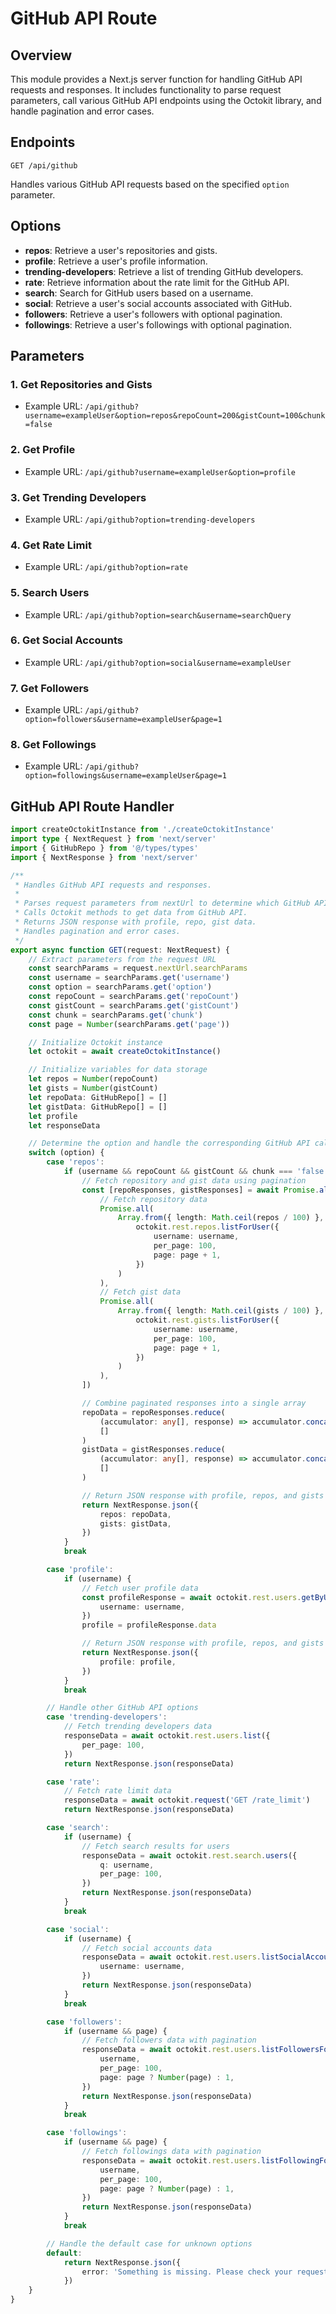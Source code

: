 # GitHub API Route

## Overview

This module provides a Next.js server function for handling GitHub API requests and responses. It includes functionality to parse request parameters, call various GitHub API endpoints using the Octokit library, and handle pagination and error cases.

## Endpoints

`GET /api/github`

Handles various GitHub API requests based on the specified `option` parameter.

## Options

- **repos**: Retrieve a user's repositories and gists.
- **profile**: Retrieve a user's profile information.
- **trending-developers**: Retrieve a list of trending GitHub developers.
- **rate**: Retrieve information about the rate limit for the GitHub API.
- **search**: Search for GitHub users based on a username.
- **social**: Retrieve a user's social accounts associated with GitHub.
- **followers**: Retrieve a user's followers with optional pagination.
- **followings**: Retrieve a user's followings with optional pagination.

## Parameters

### 1. Get Repositories and Gists

- Example URL: `/api/github?username=exampleUser&option=repos&repoCount=200&gistCount=100&chunk=false`

### 2. Get Profile

- Example URL: `/api/github?username=exampleUser&option=profile`

### 3. Get Trending Developers

- Example URL: `/api/github?option=trending-developers`

### 4. Get Rate Limit

- Example URL: `/api/github?option=rate`

### 5. Search Users

- Example URL: `/api/github?option=search&username=searchQuery`

### 6. Get Social Accounts

- Example URL: `/api/github?option=social&username=exampleUser`

### 7. Get Followers

- Example URL: `/api/github?option=followers&username=exampleUser&page=1`

### 8. Get Followings

- Example URL: `/api/github?option=followings&username=exampleUser&page=1`

## GitHub API Route Handler

```typescript
import createOctokitInstance from './createOctokitInstance'
import type { NextRequest } from 'next/server'
import { GitHubRepo } from '@/types/types'
import { NextResponse } from 'next/server'

/**
 * Handles GitHub API requests and responses.
 *
 * Parses request parameters from nextUrl to determine which GitHub API endpoint to call.
 * Calls Octokit methods to get data from GitHub API.
 * Returns JSON response with profile, repo, gist data.
 * Handles pagination and error cases.
 */
export async function GET(request: NextRequest) {
	// Extract parameters from the request URL
	const searchParams = request.nextUrl.searchParams
	const username = searchParams.get('username')
	const option = searchParams.get('option')
	const repoCount = searchParams.get('repoCount')
	const gistCount = searchParams.get('gistCount')
	const chunk = searchParams.get('chunk')
	const page = Number(searchParams.get('page'))

	// Initialize Octokit instance
	let octokit = await createOctokitInstance()

	// Initialize variables for data storage
	let repos = Number(repoCount)
	let gists = Number(gistCount)
	let repoData: GitHubRepo[] = []
	let gistData: GitHubRepo[] = []
	let profile
	let responseData

	// Determine the option and handle the corresponding GitHub API call
	switch (option) {
		case 'repos':
			if (username && repoCount && gistCount && chunk === 'false') {
				// Fetch repository and gist data using pagination
				const [repoResponses, gistResponses] = await Promise.all([
					// Fetch repository data
					Promise.all(
						Array.from({ length: Math.ceil(repos / 100) }, (_, page) =>
							octokit.rest.repos.listForUser({
								username: username,
								per_page: 100,
								page: page + 1,
							})
						)
					),
					// Fetch gist data
					Promise.all(
						Array.from({ length: Math.ceil(gists / 100) }, (_, page) =>
							octokit.rest.gists.listForUser({
								username: username,
								per_page: 100,
								page: page + 1,
							})
						)
					),
				])

				// Combine paginated responses into a single array
				repoData = repoResponses.reduce(
					(accumulator: any[], response) => accumulator.concat(response.data),
					[]
				)
				gistData = gistResponses.reduce(
					(accumulator: any[], response) => accumulator.concat(response.data),
					[]
				)

				// Return JSON response with profile, repos, and gists data
				return NextResponse.json({
					repos: repoData,
					gists: gistData,
				})
			}
			break

		case 'profile':
			if (username) {
				// Fetch user profile data
				const profileResponse = await octokit.rest.users.getByUsername({
					username: username,
				})
				profile = profileResponse.data

				// Return JSON response with profile, repos, and gists data
				return NextResponse.json({
					profile: profile,
				})
			}
			break

		// Handle other GitHub API options
		case 'trending-developers':
			// Fetch trending developers data
			responseData = await octokit.rest.users.list({
				per_page: 100,
			})
			return NextResponse.json(responseData)

		case 'rate':
			// Fetch rate limit data
			responseData = await octokit.request('GET /rate_limit')
			return NextResponse.json(responseData)

		case 'search':
			if (username) {
				// Fetch search results for users
				responseData = await octokit.rest.search.users({
					q: username,
					per_page: 100,
				})
				return NextResponse.json(responseData)
			}
			break

		case 'social':
			if (username) {
				// Fetch social accounts data
				responseData = await octokit.rest.users.listSocialAccountsForUser({
					username: username,
				})
				return NextResponse.json(responseData)
			}
			break

		case 'followers':
			if (username && page) {
				// Fetch followers data with pagination
				responseData = await octokit.rest.users.listFollowersForUser({
					username,
					per_page: 100,
					page: page ? Number(page) : 1,
				})
				return NextResponse.json(responseData)
			}
			break

		case 'followings':
			if (username && page) {
				// Fetch followings data with pagination
				responseData = await octokit.rest.users.listFollowingForUser({
					username,
					per_page: 100,
					page: page ? Number(page) : 1,
				})
				return NextResponse.json(responseData)
			}
			break

		// Handle the default case for unknown options
		default:
			return NextResponse.json({
				error: 'Something is missing. Please check your request parameters.',
			})
	}
}
```
